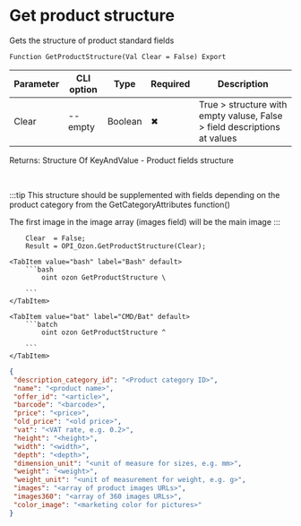 ﻿---
sidebar_position: 20
description: Get product structure and other functions to work with Ozon in the Open Integration Package, a free open-source integration library for 1C:Enterprise 8, OneScript and CLI
keywords: [1C, 1С, 1С:Enterprise, 1С:Enterprise 8.3, API, Integration, Services, Exchange, OneScript, CLI, Ozon]
---


# Get product structure
 Gets the structure of product standard fields



`Function GetProductStructure(Val Clear = False) Export`

  | Parameter | CLI option | Type | Required | Description |
  |-|-|-|-|-|
  | Clear | --empty | Boolean | &#x2716; | True > structure with empty valuse, False > field descriptions at values |

  
  Returns:  Structure Of KeyAndValue - Product fields structure

<br/>

:::tip
This structure should be supplemented with fields depending on the product category from the GetCategoryAttributes function()

The first image in the image array (images field) will be the main image
:::
<br/>



```bsl title="1C:Enterprise/OneScript code example"
    Clear  = False;
    Result = OPI_Ozon.GetProductStructure(Clear);
```
 

 <Tabs>
  
    <TabItem value="bash" label="Bash" default>
        ```bash
            oint ozon GetProductStructure \
             
        ```
    </TabItem>
  
    <TabItem value="bat" label="CMD/Bat" default>
        ```batch
            oint ozon GetProductStructure ^
             
        ```
    </TabItem>
</Tabs>


```json title="Result"
{
 "description_category_id": "<Product category ID>",
 "name": "<product name>",
 "offer_id": "<article>",
 "barcode": "<barcode>",
 "price": "<price>",
 "old_price": "<old price>",
 "vat": "<VAT rate, e.g. 0.2>",
 "height": "<height>",
 "width": "<width>",
 "depth": "<depth>",
 "dimension_unit": "<unit of measure for sizes, e.g. mm>",
 "weight": "<weight>",
 "weight_unit": "<unit of measurement for weight, e.g. g>",
 "images": "<array of product images URLs>",
 "images360": "<array of 360 images URLs>",
 "color_image": "<marketing color for pictures>"
}
```
